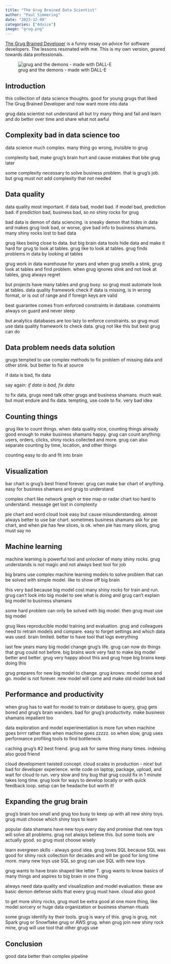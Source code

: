 ```yaml
---
title: "The Grug Brained Data Scientist"
author: "Paul Simmering"
date: "2023-12-09"
categories: ["Advice"]
image: "grug.png"
---
```


[The Grug Brained Developer](https://grugbrain.dev) is a funny essay on advice for software developers. The lessons resonated with me. This is my own version, geared towards data professionals.

![grug and the demons - made with DALL-E](grug.png)

## Introduction

this collection of data science thoughts. good for young grugs that liked The Grug Brained Developer and now want more into data

grug data scientist not understand all but try many thing and fail and learn and do better over time and share what not awful

## Complexity bad in data science too

data science much complex. many thing go wrong, invisible to grug

complexity bad, make grug's brain hurt and cause mistakes that bite grug later

some complexity necessary to solve business problem. that is grug's job. but grug must not add complexity that not needed

## Data quality

data quality most important. if data bad, model bad. if model bad, prediction bad. if prediction bad, business bad, so no shiny rocks for grug

bad data is demon of data sciencing. is sneaky demon that hides in data and makes grug look bad, or worse, give bad info to business shamans. many shiny rocks lost to bad data

grug likes being close to data. but big brain data tools hide data and make it hard for grug to look at tables. grug like to look at tables. grug finds problems in data by looking at tables

grug work in data warehouse for years and when grug smells a stink, grug look at tables and find problem. when grug ignores stink and not look at tables, grug always regret

but projects have many tables and grug busy. so grug must automate look at tables. data quality framework check if data is missing, is in wrong format, or is out of range and if foreign keys are valid

best guarantee comes from enforced constraints in database. constraints always on guard and never sleep

but analytics databases are too lazy to enforce constraints. so grug must use data quality framework to check data. grug not like this but best grug can do

## Data problem needs data solution

grugs tempted to use complex methods to fix problem of missing data and other stink. but  better to fix at source

if data is bad, fix data

say again: *if data is bad, fix data*

to fix data, grugs need talk other grugs and business shamans. much wait. but must endure and fix data. tempting, use code to fix. very bad idea

## Counting things

grug like to count things. when data quality nice, counting things already good enough to make business shamans happy. grug can count anything: users, orders, clicks, shiny rocks collected and more. grug can also separate counting by time, location, and other things

counting easy to do and fit into brain

## Visualization

bar chart is grug's best friend forever. grug can make bar chart of anything. easy for business shamans and grug to understand

complex chart like network graph or tree map or radar chart too hard to understand. message get lost in complexity

pie chart and word cloud look easy but cause misunderstanding. almost always better to use bar chart. sometimes business shamans ask for pie chart, and when pie has few slices, is ok. when pie has many slices, grug must say no

## Machine learning

machine learning is powerful tool and unlocker of many shiny rocks. grug understands is not magic and not always best tool for job

big brains use complex machine learning models to solve problem that can be solved with simple model. like to show off big brain

this very bad because big model cost many shiny rocks for train and run. grug can't look into big model to see what is doing and grug can't explain big model to business shamans

some hard problem can only be solved with big model. then grug must use big model

grug likes reproducible model training and evaluation. grug and colleagues need to retrain models and compare. easy to forget settings and which data was used. brain limited. better to have tool that logs everything

last few years many big model change grug's life. grug can now do things that grug could not  before. big brains work very fast to make big model better and better. grug very happy about this and grug hope big brains keep doing this

grug prepares for new big model to change. grug knows: model come and go. model is not forever. new model will come and make old model look bad

## Performance and productivity

when grug has to wait for model to train or database to query, grug gets bored and grug's brain wanders. bad for grug's productivity. make business shamans impatient too

data exploration and model experimentation is more fun when machine goes brrrr rather than when machine goes zzzzz. so when slow, grug uses performance profiling tools to find bottleneck

caching grug's #2 best friend. grug ask for same thing many times. indexing also good friend

cloud development twisted concept. cloud scales in production - nice! but bad for developer experience. write code on laptop, package, upload, and wait for cloud to run. very slow and tiny bug that grug could fix in 1 minute takes long time. grug look for ways to develop locally or with quick feedback loop. setup can be headache but worth it!

## Expanding the grug brain

grug's brain too small and grug too busy to keep up with all new shiny toys. grug must choose which shiny toys to learn

popular data shamans have new toys every day and promise that new toys will solve all problems. grug not always believe this. but some tools are actually good. so grug must choose wisely

learn evergreen skills - always good idea. grug loves SQL because SQL was good for shiny rock collection for decades and will be good for long time more. many new toys use SQL so grug can use SQL with new toys

grug wants to have brain shaped like letter T. grug wants to know basics of many things and aspires to big brain in one thing

always need data quality and visualization and model evaluation. these are basic demon defense skills that every grug must have. cloud also good

to get more shiny rocks, grug must be extra good at one more thing, like model sorcery or huge data organization or business shaman rituals

some grugs identify by their tools. grug is wary of this. grug is grug, not Spark grug  or Snowflake grug or AWS grug. when grug join new shiny rock mine, grug will use tool that other grugs use

## Conclusion

good data better than complex pipeline

